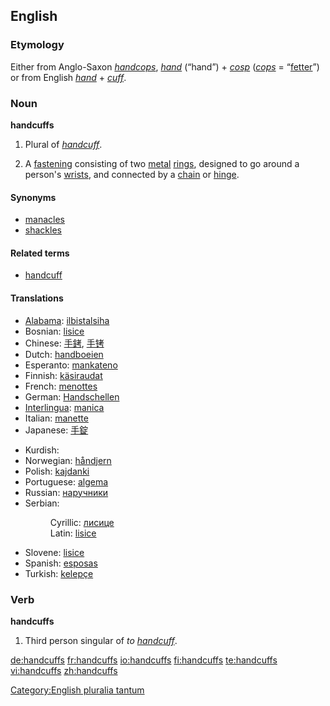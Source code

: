 {{rfv|My intuition said this is not a plurale tantum but merely usually used in the plural. Every dictionary I've checked agrees and lists it under the singular "handcuff". Attributively it is always singular ("handcuff key" etc)}}
==English==

===Etymology===
Either from Anglo-Saxon ''[[handcops]]'', ''[[hand]]'' (“hand”) + ''[[cosp]]'' (''[[cops]]'' = “[[fetter]]”) or from English ''[[hand]]'' + ''[[cuff]]''.

===Noun===
{{wikipedia}}
'''handcuffs'''

# Plural of ''[[handcuff]]''.
# {{plurale tantum}} A [[fastening]] consisting of two [[metal]] [[ring]]s, designed to go around a person's [[wrist]]s, and connected by a [[chain]] or [[hinge]].

====Synonyms====
*[[manacles]]
*[[shackles]]

====Related terms====
*[[handcuff]]

====Translations====
{{top}}
*[[Alabama]]: [[ilbistalsiha]]
*Bosnian: [[lisice#Bosnian|lisice]] {{f}} {{p}}
*Chinese: [[手銬]], [[手铐]]
*Dutch: [[handboeien]]
*Esperanto: [[mankateno]]
*Finnish: [[käsiraudat]] {{p}}
*French: [[menottes]] {{f}} {{p}}
*German: [[Handschellen]] {{f}} {{p}}
*[[Interlingua]]: [[manica]]
*Italian: [[manette]] {{f}}
*Japanese: [[手錠]]
{{mid}}
*Kurdish: {{KUchar|[[که‌له‌پچه‌]]}}
*Norwegian: [[håndjern]] {{n}}
*Polish: [[kajdanki]] {{p}}
*Portuguese: [[algema]] {{m}}
*Russian: [[наручники]]
*Serbian:
*:Cyrillic: [[лисице#Serbian|лисице]] {{f}} {{p}}
*:Latin: [[lisice#Serbian|lisice]] {{f}} {{p}}
*Slovene: [[lisice]] {{f}} {{p}}
*Spanish: [[esposas]] {{f}} {{p}}
*Turkish: [[kelepçe]]
{{bottom}}

===Verb===
'''handcuffs'''

# Third person singular of ''to [[handcuff]]''.

[[Category:English pluralia tantum]]

[[de:handcuffs]]
[[fr:handcuffs]]
[[io:handcuffs]]
[[fi:handcuffs]]
[[te:handcuffs]]
[[vi:handcuffs]]
[[zh:handcuffs]]